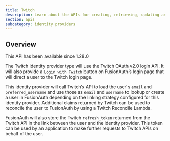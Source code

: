 ```yaml
---
title: Twitch
description: Learn about the APIs for creating, retrieving, updating and disabling the Twitch identity provider.
section: apis
subcategory: identity providers
---
```


<PremiumEditionBlurb />

## Overview

<Aside type="version">
This API has been available since 1.28.0
</Aside>

The Twitch identity provider type will use the Twitch OAuth v2.0 login API. It will also provide a `Login with Twitch` button on FusionAuth’s login page that will direct a user to the Twitch login page.

This identity provider will call Twitch’s API to load the user's `email` and `preferred_username` and use those as `email` and `username` to lookup or create a user in FusionAuth depending on the linking strategy configured for this identity provider. Additional claims returned by Twitch can be used to reconcile the user to FusionAuth by using a Twitch Reconcile Lambda.

FusionAuth will also store the Twitch `refresh_token` returned from the Twitch API in the link between the user and the identity provider. This token can be used by an application to make further requests to Twitch APIs on behalf of the user.

<TokenStorageNote idp_long_lived_token_type="refresh"
                  idp_refresh_additional_info_url="https://dev.twitch.tv/docs/authentication/refresh-tokens/"
                  idp_display_name="Twitch"
                  token_name="refresh_token"
                  return_text="Twitch API"
                  hide_token_map_deprecation="true" />

<OauthIdpOperations idp_long_lived_token_type="refresh" idp_refresh_additional_info_url="https://dev.twitch.tv/docs/authentication/refresh-tokens/" idp_display_name="Twitch" idp_id="bf4cf83f-e824-42d7-b4a3-5b10847a66b2" idp_linking_strategy="CreatePendingLink" idp_lowercase="twitch" idp_since="12800" idp_token_or_code="token or code" idp_type="Twitch" />
